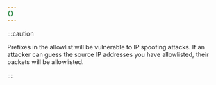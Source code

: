 ```yaml
---
{}
---
```



:::caution

Prefixes in the allowlist will be vulnerable to <GlossaryTooltip term="IP spoofing">IP spoofing</GlossaryTooltip> attacks. If an attacker can guess the source IP addresses you have allowlisted, their packets will be allowlisted.

:::
